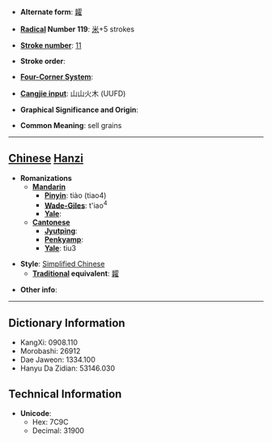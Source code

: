 * '''Alternate form''': [[糶]]

* '''[[Wiktionary:Chinese radical index| Radical]] Number 119''': [[Wiktionary:Chinese radical index 米|米]]+5 strokes

* '''[[Wiktionary:Chinese total strokes index|Stroke number]]''': [[Wiktionary:Chinese total strokes index 11|11]]

* '''Stroke order''': 

* '''[[Wiktionary:Chinese four corner index|Four-Corner System]]''': 

* '''[[Wiktionary:Chinese Cangjie index|Cangjie input]]''': 山山火木 (UUFD)

* '''Graphical Significance and Origin''': 

* '''Common Meaning''': sell grains

----

== [[Chinese]] [[Hanzi]] ==

* '''Romanizations'''
** '''[[Mandarin]]'''
*** '''[[Pinyin]]''': tiào (tiao4)
*** '''[[Wade-Giles]]''': t'iao<sup>4</sup>
*** '''[[Yale]]''': 
** '''[[Cantonese]]'''
*** '''[[Jyutping]]''':
*** '''[[Penkyamp]]''': 
*** '''[[Yale]]''': tiu3

* '''Style''': [[Simplified Chinese]] 
** '''[[Traditional Chinese|Traditional]] equivalent''': [[糶]]

* '''Other info''': 

----

== Dictionary Information ==

* KangXi: 0908.110
* Morobashi: 26912
* Dae Jaweon: 1334.100
* Hanyu Da Zidian: 53146.030

== Technical Information ==

* '''Unicode''':
** Hex: 7C9C
** Decimal: 31900